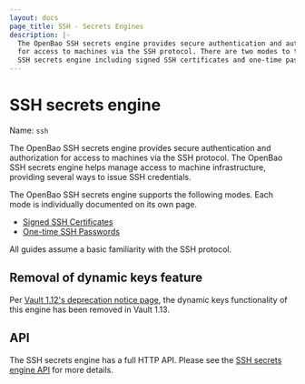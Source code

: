 ```yaml
---
layout: docs
page_title: SSH - Secrets Engines
description: |-
  The OpenBao SSH secrets engine provides secure authentication and authorization
  for access to machines via the SSH protocol. There are two modes to the OpenBao
  SSH secrets engine including signed SSH certificates and one-time passwords.
---
```


# SSH secrets engine

Name: `ssh`

The OpenBao SSH secrets engine provides secure authentication and authorization
for access to machines via the SSH protocol. The OpenBao SSH secrets engine helps
manage access to machine infrastructure, providing several ways to issue SSH
credentials.

The OpenBao SSH secrets engine supports the following modes. Each mode is
individually documented on its own page.

- [Signed SSH Certificates](/vault/docs/secrets/ssh/signed-ssh-certificates)
- [One-time SSH Passwords](/vault/docs/secrets/ssh/one-time-ssh-passwords)

All guides assume a basic familiarity with the SSH protocol.

## Removal of dynamic keys feature

Per [Vault 1.12's deprecation notice page](/vault/docs/v1.12.x/deprecation),
the dynamic keys functionality of this engine has been removed in Vault 1.13.

## API

The SSH secrets engine has a full HTTP API. Please see the
[SSH secrets engine API](/vault/api-docs/secret/ssh) for more
details.
